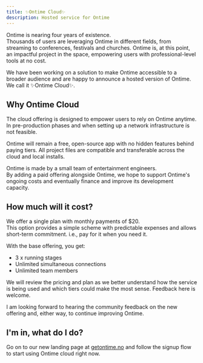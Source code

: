 ```yaml
---
title: ✨Ontime Cloud✨
description: Hosted service for Ontime
---
```


Ontime is nearing four years of existence. \
Thousands of users are leveraging Ontime in different fields, from streaming to conferences, festivals and churches.
Ontime is, at this point, an impactful project in the space, empowering users with professional-level tools at no cost.

We have been working on a solution to make Ontime accessible to a broader audience and are happy to announce a hosted version of Ontime. We call it ✨Ontime Cloud✨.

## Why Ontime Cloud

The cloud offering is designed to empower users to rely on Ontime anytime. In pre-production phases and when setting up a network infrastructure is not feasible.

Ontime will remain a free, open-source app with no hidden features behind paying tiers. All project files are compatible and transferable across the cloud and local installs.

Ontime is made by a small team of entertainment engineers.\
By adding a paid offering alongside Ontime, we hope to support Ontime's ongoing costs and eventually finance and improve its development capacity.

## How much will it cost?

We offer a single plan with monthly payments of $20.\
This option provides a simple scheme with predictable expenses and allows short-term commitment. i.e., pay for it when you need it. 

With the base offering, you get:
* 3 x running stages
* Unlimited simultaneous connections
* Unlimited team members

We will review the pricing and plan as we better understand how the service is being used and which tiers could make the most sense. Feedback here is welcome.

I am looking forward to hearing the community feedback on the new offering and, either way, to continue improving Ontime.

## I'm in, what do I do?

Go on to our new landing page at [getontime.no](https://www.getontime.no) and follow the signup flow to start using Ontime cloud right now.
